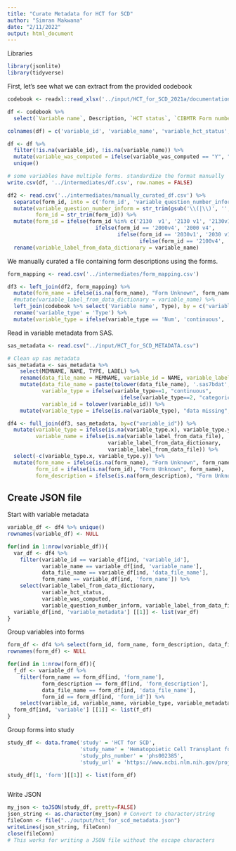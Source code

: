 ```yaml
---
title: "Curate Metadata for HCT for SCD"
author: "Simran Makwana"
date: "2/11/2022"
output: html_document
---
```


Libraries
```r
library(jsonlite)
library(tidyverse)
```

First, let's see what we can extract from the provided codebook
```r
codebook <- readxl::read_xlsx('../input/HCT_for_SCD_2021a/documentation/Codebook.xlsx')

df <- codebook %>% 
  select(`Variable name`, Description, `HCT status`, `CIBMTR Form number; (question numbers)`, `Computed Variable?`) 

colnames(df) = c('variable_id', 'variable_name', 'variable_hct_status', 'form_id', 'variable_was_computed')

df <- df %>% 
  filter(!is.na(variable_id), !is.na(variable_name)) %>%
  mutate(variable_was_computed = ifelse(variable_was_computed == "Y", "Yes", "No")) %>%
  unique()

# some variables have multiple forms. standardize the format manually
write.csv(df, '../intermediates/df.csv', row.names = FALSE)

df2 <- read.csv('../intermediates/manually_curated_df.csv') %>%
  separate(form_id, into = c('form_id', 'variable_question_number_inform'), sep = '(?<=v[[:alnum:]])') %>%
  mutate(variable_question_number_inform = str_trim(gsub('\\(|\\)', '', variable_question_number_inform)),
         form_id = str_trim(form_id)) %>%
  mutate(form_id = ifelse(form_id %in% c('2130  v1', '2130 v1', '2130v1'), '2130 v1', 
                            ifelse(form_id == '2000v4', '2000 v4', 
                                   ifelse(form_id == '2030v1', '2030 v1', 
                                          ifelse(form_id == '2100v4', '2100 v4', form_id))))) %>% # clean up inconsistent form names
  rename(variable_label_from_data_dictionary = variable_name)
```

We manually curated a file containing form descriptions using the forms.
```r
form_mapping <- read.csv('../intermediates/form_mapping.csv')

df3 <- left_join(df2, form_mapping) %>%
  mutate(form_name = ifelse(is.na(form_name), "Form Unknown", form_name)) %>%
  #mutate(variable_label_from_data_dictionary = variable_name) %>%
  left_join(codebook %>% select('Variable name', Type), by = c('variable_id' = 'Variable name')) %>%
  rename('variable_type' = 'Type') %>%
  mutate(variable_type = ifelse(variable_type == 'Num', 'continuous', 'categorical'))

```
Read in variable metadata from SAS.
```r
sas_metadata <- read.csv("../input/HCT_for_SCD_METADATA.csv")

# Clean up sas metadata
sas_metadata <- sas_metadata %>% 
    select(MEMNAME, NAME, TYPE, LABEL) %>%
    rename(data_file_name = MEMNAME, variable_id = NAME, variable_label_from_data_file = LABEL, variable_type = TYPE) %>%
    mutate(data_file_name = paste(tolower(data_file_name), '.sas7bdat', sep=''),
           variable_type = ifelse(variable_type==1, "continuous",
                                    ifelse(variable_type==2, "categorical", "data missing")),
           variable_id = tolower(variable_id)) %>%
    mutate(variable_type = ifelse(is.na(variable_type), "data missing", variable_type))

df4 <- full_join(df3, sas_metadata, by=c("variable_id")) %>%
  mutate(variable_type = ifelse(is.na(variable_type.x), variable_type.y, variable_type.x),
         variable_name = ifelse(is.na(variable_label_from_data_file), 
                                variable_label_from_data_dictionary, 
                                variable_label_from_data_file)) %>%
  select(-c(variable_type.x, variable_type.y)) %>%
  mutate(form_name = ifelse(is.na(form_name), "Form Unknown", form_name),
         form_id = ifelse(is.na(form_id), "Form Unknown", form_name),
         form_description = ifelse(is.na(form_description), "Form Unknown", form_name))
```


## Create JSON file

Start with variable metadata
```r
variable_df <- df4 %>% unique()
rownames(variable_df) <- NULL

for(ind in 1:nrow(variable_df)){
  var_df <- df4 %>%
    filter(variable_id == variable_df[ind, 'variable_id'],
           variable_name == variable_df[ind, 'variable_name'],
           data_file_name == variable_df[ind, 'data_file_name'],
           form_name == variable_df[ind, 'form_name']) %>%
    select(variable_label_from_data_dictionary, 
           variable_hct_status, 
           variable_was_computed, 
           variable_question_number_inform, variable_label_from_data_file)
  variable_df[ind, 'variable_metadata'] [[1]] <- list(var_df)
}
```

Group variables into forms
```r
form_df <- df4 %>% select(form_id, form_name, form_description, data_file_name) %>% unique()
rownames(form_df) <- NULL

for(ind in 1:nrow(form_df)){
  f_df <- variable_df %>%
    filter(form_name == form_df[ind, 'form_name'],
           form_description == form_df[ind, 'form_description'],
           data_file_name == form_df[ind, 'data_file_name'],
           form_id == form_df[ind, 'form_id']) %>%   
    select(variable_id, variable_name, variable_type, variable_metadata)
  form_df[ind, 'variable'] [[1]] <- list(f_df)
}
```

Group forms into study
```r
study_df <- data.frame('study' = 'HCT for SCD', 
                       'study_name' = 'Hematopoietic Cell Transplant for Sickle Cell Disease',
                       'study_phs_number' = 'phs002385', 
                       'study_url' = 'https://www.ncbi.nlm.nih.gov/projects/gap/cgi-bin/study.cgi?study_id=phs002385.v1.p1')

study_df[1, 'form'][[1]] <- list(form_df)



```

Write JSON

```r
my_json <- toJSON(study_df, pretty=FALSE)
json_string <- as.character(my_json) # Convert to character/string
fileConn <- file("../output/hct_for_scd_metadata.json")
writeLines(json_string, fileConn)
close(fileConn)
# This works for writing a JSON file without the escape characters
```

